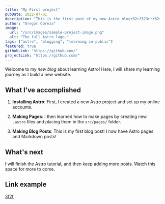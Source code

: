 ```yaml
---
title: "My First project"
pubDate: 2022-07-01
description: "This is the first post of my new Astro blogr32r2323rrr32r323r3r323r3r3r32r32r3r323r3rr32r32r3r3r."
author: "Gregor Obreza"
image:
  url: "/src/images/sample-project-image.png"
  alt: "The full Astro logo."
tags: ["astro", "blogging", "learning in public"]
featured: true
githubLink: "https://github.com/"
projectLink: "https://github.com/"
---
```


Welcome to my _new blog_ about learning Astro! Here, I will share my learning journey as I build a new website.

## What I've accomplished

1. **Installing Astro**: First, I created a new Astro project and set up my online accounts.

2. **Making Pages**: I then learned how to make pages by creating new `.astro` files and placing them in the `src/pages/` folder.

3. **Making Blog Posts**: This is my first blog post! I now have Astro pages and Markdown posts!

## What's next

I will finish the Astro tutorial, and then keep adding more posts. Watch this space for more to come.

## Link example

[3f2f](https://neki.com)
